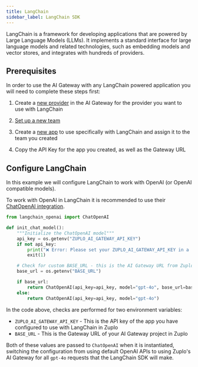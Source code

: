 ```yaml
---
title: LangChain
sidebar_label: LangChain SDK
---
```


LangChain is a framework for developing applications that are powered by Large
Language Models (LLMs). It implements a standard interface for large language
models and related technologies, such as embedding models and vector stores, and
integrates with hundreds of providers.

## Prerequisites

In order to use the AI Gateway with any LangChain powered application you will
need to complete these steps first:

<Stepper>

1. Create a [new provider](/ai-gateway/managing-providers) in the AI Gateway for
   the provider you want to use with LangChain

2. [Set up a new team](/ai-gateway/managing-teams)

3. Create a [new app](/ai-gateway/managing-apps) to use specifically with
   LangChain and assign it to the team you created

4. Copy the API Key for the app you created, as well as the Gateway URL

</Stepper>

## Configure LangChain

In this example we will configure LangChain to work with OpenAI (or OpenAI
compatible models).

To work with OpenAI in LangChain it is recommended to use their
[ChatOpenAI integration](https://python.langchain.com/docs/integrations/chat/openai/).

```python
from langchain_openai import ChatOpenAI

def init_chat_model():
    """Initialize the ChatOpenAI model"""
    api_key = os.getenv("ZUPLO_AI_GATEWAY_API_KEY")
    if not api_key:
        print("❌ Error: Please set your ZUPLO_AI_GATEWAY_API_KEY in a .env file")
        exit(1)

    # Check for custom BASE_URL - this is the AI Gateway URL from Zuplo
    base_url = os.getenv("BASE_URL")

    if base_url:
        return ChatOpenAI(api_key=api_key, model="gpt-4o", base_url=base_url)
    else:
        return ChatOpenAI(api_key=api_key, model="gpt-4o")
```

In the code above, checks are performed for two environment variables:

- `ZUPLO_AI_GATEWAY_API_KEY` - This is the API key of the app you have
  configured to use with LangChain in Zuplo
- `BASE_URL` - This is the Gateway URL of your AI Gateway project in Zuplo

Both of these values are passed to `ChatOpenAI` when it is instantiated,
switching the configuration from using default OpenAI APIs to using Zuplo's AI
Gateway for all `gpt-4o` requests that the LangChain SDK will make.
